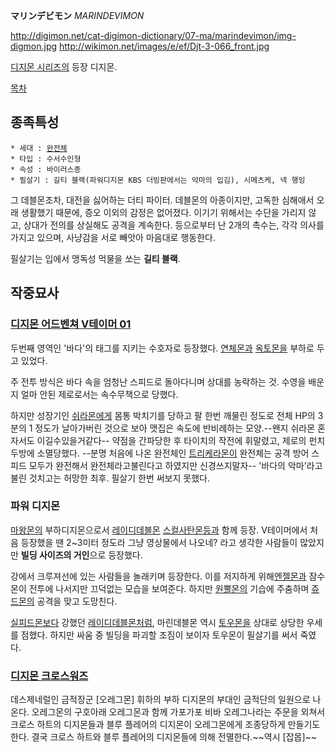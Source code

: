 '''マリンデビモン''' ''MARINDEVIMON''

http://digimon.net/cat-digimon-dictionary/07-ma/marindevimon/img-digmon.jpg http://wikimon.net/images/e/ef/Djt-3-066_front.jpg

[[디지몬 시리즈]]의 등장 디지몬.

[[목차]]

== 종족특성 ==

 * 세대 : [[완전체]]
 * 타입 : 수서수인형
 * 속성 : 바이러스종
 * 필살기 : 길티 블랙(파워디지몬 KBS 더빙판에서는 악마의 입김), 시메츠케, 넥 행잉

그 데블몬조차, 대전을 싫어하는 더티 파이터. 데블몬의 아종이지만, 고독한 심해애서 오래 생활했기 때문에, 증오 이외의 감정은 없어졌다. 이기기 위해서는 수단을 가리지 않고, 상대가 전의를 상실해도 공격을 계속한다. 등으로부터 난 2개의 촉수는, 각각 의사를 가지고 있으며, 사냥감을 서로 빼앗아 마음대로 행동한다.

필살기는 입에서 맹독성 먹물을 쏘는 '''길티 블랙'''.

== 작중묘사 ==
=== [[디지몬 어드벤쳐 V테이머 01]] ===
두번째 영역인 '바다'의 태그를 지키는 수호자로 등장했다.
[[연체몬]]과 [[옥토몬]]을 부하로 두고 있었다.

주 전투 방식은 바다 속을 엄청난 스피드로 돌아다니며 상대를 농락하는 것. 수영을 배운지 얼마 안된 제로로서는 속수무책으로 당했다.

하지만 성장기인 [[쉬라몬]]에게 몸통 박치기를 당하고 팔 한번 깨물린 정도로 전체 HP의 3분의 1 정도가 날아가버린 것으로 보아 맷집은 속도에 반비례하는 모양.--왠지 쉬라몬 혼자서도 이길수있을거같다-- 약점을 간파당한 후 타이치의 작전에 휘말렸고, 제로의 펀치 두방에 소멸당했다.
--분명 처음에 나온 완전체인 [[트리케라몬]]이 완전체는 공격 방어 스피드 모두가 완전해서 완전체라고불린다고 하였지만 신경쓰지말자--   
'바다의 악마'라고 불린 것치고는 허망한 최후. 필살기 한번 써보지 못했다.

=== 파워 디지몬 ===
[[마왕몬]]의 부하디지몬으로서 [[레이디데블몬]] [[스컬사탄몬]]등과 함께 등장. V테이머에서 처음 등장했을 땐 2~3미터 정도라 그냥 영상물에서 나오네? 라고 생각한 사람들이 많았지만 '''빌딩 사이즈의 거인'''으로 등장했다.

강에서 크루져선에 있는 사람들을 놀래키며 등장한다. 이를 저지하게 위해[[ 엔젤몬]]과 잠수몬이 전투에 나서지만 끄덕없는 모습을 보여준다. 하지만 [[원뿔몬]]의 기습에 주춤하며 [[쥬드몬]]의 공격을 맞고 도망친다.

[[실피드몬]]보다 강했던 [[레이디데블몬]]처럼, 마린데블몬 역시 [[토우몬]]을 상대로 상당한 우세를 점했다. 하지만 싸움 중 빌딩을 파괴할 조짐이 보이자 토우몬이 필살기를 써서 죽였다.

=== [[디지몬 크로스워즈]] ===
데스제네럴인 금적장군 [오레그몬] 휘하의 부하 디지몬의 부대인 금적단의 일원으로 나온다. 오레그몬의 구호아래 오레그몬과 함께 가포가포 비바 오레그나라는 주문을 외쳐서 크로스 하트의 디지몬들과 블루 플레어의 디지몬이 오레그몬에게 조종당하게 만들기도 한다. 결국 크로스 하트와 블루 플레어의 디지몬들에 의해 전멸한다.~~역시 [잡몹]~~
